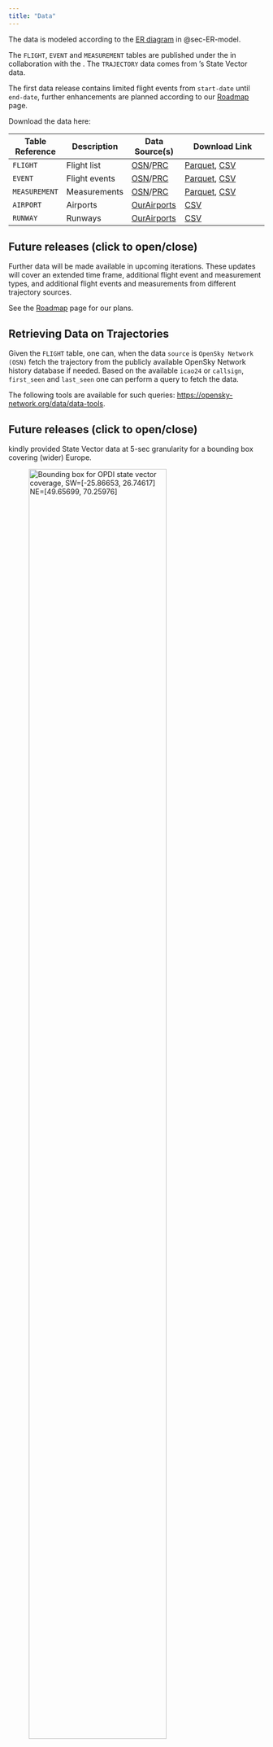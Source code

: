 ```yaml
---
title: "Data"
---
```



The data is modeled according to the [ER diagram][ERm] in @sec-ER-model.

The `FLIGHT`, `EVENT` and `MEASUREMENT` tables are published under the **\acr{OPDI}**
in collaboration with the **[\acr{OSN}](https://opensky-network.org/)**. 
The `TRAJECTORY` data comes from \acr{OSN}'s State Vector data.

The first data release contains limited flight events from `start-date` until `end-date`,
further enhancements are planned according to our [Roadmap](roadmap.html) page. 

Download the data here: 

| Table Reference | Description   | Data Source(s)     | Download Link                           |
|-----------------|---------------|--------------------|-----------------------------------------|
| `FLIGHT`        | Flight list   | [OSN]/[PRC]        | [Parquet][FListpq], [CSV][FListcsv]   |
| `EVENT`         | Flight events | [OSN]/[PRC]        | [Parquet][Eventspq], [CSV][Eventscsv] |
| `MEASUREMENT`   | Measurements  | [OSN]/[PRC]        | [Parquet][Measpq], [CSV][Meascsv]     |
| `AIRPORT`       | Airports      | [OurAirports][OA]  | [CSV][OAapt] |
| `RUNWAY`        | Runways       | [OurAirports][OA]  | [CSV][OArwy] |


[OSN]: <https://opensky-network.org/> "OpsnSky Network"
[PRC]: <https://ansperformance.eu/about/prc/> "Performance Review Commission"
[OA]: <https://ourairports.com/>
[OAapt]: <https://davidmegginson.github.io/ourairports-data/airports.csv>
[OArwy]: <https://davidmegginson.github.io/ourairports-data/runways.csv>
[ERm]: <https://en.wikipedia.org/wiki/Entity%E2%80%93relationship_model>
[FListpq]: <https://ansperformance.eu/data/download/OPDI/flight_table_v001.parquet>
[FListcsv]: <https://ansperformance.eu/data/download/OPDI/flight_table_v001.csv.gz>
[Eventspq]: <https://ansperformance.eu/data/download/OPDI/flight_events_v001.parquet>
[Eventscsv]: <https://ansperformance.eu/data/download/OPDI/flight_events_v001.csv.gz>
[Measpq]: <https://ansperformance.eu/data/download/OPDI/measurements_v001.parquet>
[Meascsv]: <https://ansperformance.eu/data/download/OPDI/measurements_v001.csv.gz>


[404]: <https://en.wikipedia.org/wiki/HTTP_404>


::: {.callout-note appearance="simple" collapse=true}

## Future releases (click to open/close)

Further data will be made available in upcoming iterations.
These updates will cover an extended time frame, additional flight event and
measurement types, and
additional flight events and measurements from different trajectory sources.

See the [Roadmap](roadmap.html) page for our plans.

:::


## Retrieving Data on Trajectories

Given the `FLIGHT` table, one can, when the data `source` is `OpenSky Network (OSN)` fetch the trajectory from the publicly available OpenSky Network history database if needed. Based on the available `icao24` or `callsign`, `first_seen` and `last_seen` one can perform a query to fetch the data. 

The following tools are available for such queries: [https://opensky-network.org/data/data-tools](https://opensky-network.org/data/data-tools). 


::: {.callout-note appearance="simple" collapse=true}

## Future releases (click to open/close)

\acr{OSN} kindly provided State Vector data at 5-sec granularity for a bounding box covering (wider) Europe.

![Bounding box for OPDI state vector coverage, SW=[-25.86653, 26.74617] NE=[49.65699, 70.25976] ](media/bbox-opdi.png "Title: a map of the bounding box for OPDI state vector coverage"){width="80%" fig-alt="Bounding box for OPDI state vector coverage."}


We intend to make these trajectories available for easy download, see [Roadmap](roadmap.html) page.
:::


# Relational Model {#sec-ER-model}

The diagram below describes the relationship between the different tables/entities
in the OPDI dataset.

```mermaid
%%| label: fig-er-diagram
%%| fig-cap: "Entity-Relationship diagram for Milestone and relevant concepts."

erDiagram
    EVENT {
        int id PK
        int flight_id FK
        string type
        timestamp event_time
        float longitude
        float latitude
        float altitude
        string source
        string version
        string info
    }
    MEASUREMENT {
        int id PK
        int event_id FK
        string type
        float value
        string version
    }
    FLIGHT {
        int id PK
        int ADEP FK
        int ADES FK
        string ICAO24
        string FLT_ID
        timestamp first_seen
        timestamp last_seen
        date DOF
        str version
    }
    AIRPORT {
        int id PK
        string ident
        string type
        string name
        double latitude_deg
        double longitude_deg
        int elevation_ft
        string continent
        string iso_country
        string iso_region
        string municipality
        string scheduled_service
        string gps_code
        string iata_code
        string local_code
        string home_link
        string wikipedia_link
        string keywords
    }
    RUNWAY {
        int id PK
        int airport_ref FK
        string airport_ident
        int length_ft
        int width_ft
        string surface
        boolean lighted
        boolean closed
        string le_ident
        double le_latitude_deg
        double le_longitude_deg
        int le_elevation_ft
        double le_heading_degt
        int le_displaced_threshold_ft
        string he_ident
        double he_latitude_deg
        double he_longitude_deg
        int he_elevation_ft
        double he_heading_degt
        int he_displaced_threshold_ft
    }

    
    EVENT        }|--|| FLIGHT : has
    FLIGHT       }o--|{ AIRPORT : has
    AIRPORT      }|--|{ RUNWAY : has
    FLIGHT      ||--||  TRAJECTORY : has 
    MEASUREMENT ||--|{  EVENT : has

```



### `FLIGHT`

The `FLIGHT` table models a flight list. It provides high level information about
a flight such as origin/destination airports, day of flight, callsign and
\acr{ICAO} 24-bit address.

This table is useful to reduce the scope of your analysis to a certain airport,
and/or country and/or time period.



### `AIRPORT`

The `AIRPORT` table contains details about an airport such as \acr{ICAO}/\acr{IATA}
identification code, the coordinated of the 
[\acr{ARP}](https://en.wikipedia.org/wiki/Airport_reference_point),
ISO contry and region...


### `RUNWAY`

The `RUNWAY` table provides details about each available \acr{RWY} at an aerodrome, i.e.
their orientations, width, length, the threshold locations, ...


### `EVENT`

The `EVENT` table provide 4D milestones that characterize a flight.
Events allow to condense a full trajectory into a reduced set of milestones
that are still useful for a specific analysis.
For example a flight could be (simplistically) summarized by take-off,
top-of-climb, top-of-descent and landing.

For more on Events see the [Concepts](concepts.html) page.


### `MEASUREMENT`

The `MEASUREMENT` table provides measurements associated to events.
Some examples of measurements are cumulative distance flown or 
cumulative CO2 emissions.

For more on Measurements see the [Concepts](concepts.html) page.
